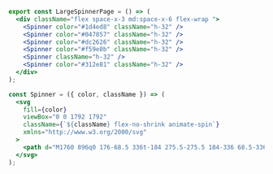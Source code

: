 ```jsx
export const LargeSpinnerPage = () => (
  <div className="flex space-x-3 md:space-x-6 flex-wrap ">
    <Spinner color="#1d4ed8" className="h-32" />
    <Spinner color="#047857" className="h-32" />
    <Spinner color="#dc2626" className="h-32" />
    <Spinner color="#f59e0b" className="h-32" />
    <Spinner className="h-32" />
    <Spinner color="#312e81" className="h-32" />
  </div>
);

const Spinner = ({ color, className }) => (
  <svg
    fill={color}
    viewBox="0 0 1792 1792"
    className={`${className} flex-no-shrink animate-spin`}
    xmlns="http://www.w3.org/2000/svg"
  >
    <path d="M1760 896q0 176-68.5 336t-184 275.5-275.5 184-336 68.5-336-68.5-275.5-184-184-275.5-68.5-336q0-213 97-398.5t265-305.5 374-151v228q-221 45-366.5 221t-145.5 406q0 130 51 248.5t136.5 204 204 136.5 248.5 51 248.5-51 204-136.5 136.5-204 51-248.5q0-230-145.5-406t-366.5-221v-228q206 31 374 151t265 305.5 97 398.5z" />
  </svg>
);
```

